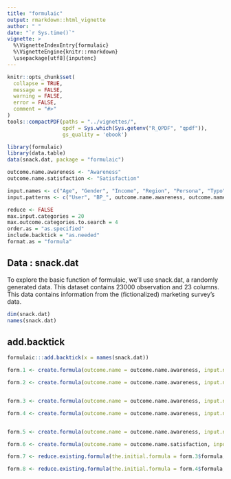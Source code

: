```yaml
---
title: "formulaic"
output: rmarkdown::html_vignette
author: " "
date: "`r Sys.time()`"
vignette: >
  %\VignetteIndexEntry{formulaic}
  %\VignetteEngine{knitr::rmarkdown}
  \usepackage[utf8]{inputenc}
---
```

```r
knitr::opts_chunk$set(
  collapse = TRUE,
  message = FALSE,
  warning = FALSE,
  error = FALSE,
  comment = "#>"
)
tools::compactPDF(paths = "../vignettes/",
                  qpdf = Sys.which(Sys.getenv("R_QPDF", "qpdf")),
                  gs_quality = 'ebook')
```

```r
library(formulaic)
library(data.table)
data(snack.dat, package = "formulaic")
```

```r
outcome.name.awareness <- "Awareness"
outcome.name.satisfaction <- "Satisfaction"

input.names <- c("Age", "Gender", "Income", "Region", "Persona", "Typo")
input.patterns <- c("User", "BP_", outcome.name.awareness, outcome.name.satisfaction)

reduce <- FALSE
max.input.categories = 20
max.outcome.categories.to.search = 4
order.as = "as.specified" 
include.backtick = "as.needed"
format.as = "formula"
```

## Data : snack.dat
To explore the basic function of formulaic, we’ll use snack.dat, a randomly generated data. This dataset contains 23000 observation and 23 columns. This data contains information from the (fictionalized) marketing survey’s data.
```r
dim(snack.dat)
names(snack.dat)
```

## add.backtick
```r
formulaic:::add.backtick(x = names(snack.dat))

```

```r
form.1 <- create.formula(outcome.name = outcome.name.awareness, input.names = NA, input.patterns = NA, dat = snack.dat)

form.2 <- create.formula(outcome.name = outcome.name.awareness, input.names = ".", input.patterns = NA, dat = snack.dat)


form.3 <- create.formula(outcome.name = outcome.name.awareness, input.names = input.names, input.patterns = NA, dat = NA, reduce = reduce, max.input.categories = max.input.categories, max.outcome.categories.to.search = max.outcome.categories.to.search, order.as = order.as, include.backtick = include.backtick, format.as = "character")

form.4 <- create.formula(outcome.name = outcome.name.awareness, input.names = input.names, input.patterns = input.patterns, dat = snack.dat, reduce = reduce, max.input.categories = max.input.categories, max.outcome.categories.to.search = max.outcome.categories.to.search, order.as = order.as, include.backtick = include.backtick, format.as = format.as)


form.5 <- create.formula(outcome.name = outcome.name.awareness, input.names = input.names, input.patterns = input.patterns, dat = snack.dat, reduce = TRUE, max.input.categories = max.input.categories, max.outcome.categories.to.search = max.outcome.categories.to.search, order.as = order.as, include.backtick = include.backtick, format.as = format.as)

form.6 <- create.formula(outcome.name = outcome.name.satisfaction, input.names = input.names, input.patterns = input.patterns, dat = snack.dat, reduce = TRUE, max.input.categories = max.input.categories, max.outcome.categories.to.search = max.outcome.categories.to.search, order.as = order.as, include.backtick = include.backtick, format.as = format.as)

```

```r
form.7 <- reduce.existing.formula(the.initial.formula = form.3$formula, dat = snack.dat, format.as = "character")

form.8 <- reduce.existing.formula(the.initial.formula = form.4$formula, dat = snack.dat, format.as = "formula")

```
